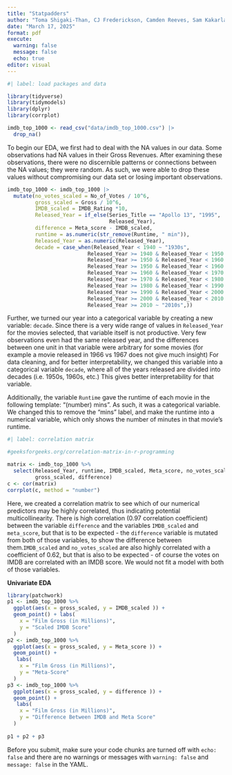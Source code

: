 ```yaml
---
title: "Statpadders"
author: "Toma Shigaki-Than, CJ Frederickson, Camden Reeves, Sam Kakarla"
date: "March 17, 2025"
format: pdf
execute: 
  warning: false
  message: false
  echo: true
editor: visual
---
```


```r
#| label: load packages and data

library(tidyverse)
library(tidymodels)
library(dplyr)
library(corrplot)

imdb_top_1000 <- read_csv("data/imdb_top_1000.csv") |>
  drop_na()
```

To begin our EDA, we first had to deal with the NA values in our data. Some observations had NA values in their Gross Revenues. After examining these observations, there were no discernible patterns or connections between the NA values; they were random. As such, we were able to drop these values without compromising our data set or losing important observations.

```r
imdb_top_1000 <- imdb_top_1000 |>
  mutate(no_votes_scaled = No_of_Votes / 10^6,
         gross_scaled = Gross / 10^6,
         IMDB_scaled = IMDB_Rating *10,
         Released_Year = if_else(Series_Title == "Apollo 13", "1995", 
                                 Released_Year),
         difference = Meta_score - IMDB_scaled,
         runtime = as.numeric(str_remove(Runtime, " min")),
         Released_Year = as.numeric(Released_Year),
         decade = case_when(Released_Year < 1940 ~ "1930s", 
                          Released_Year >= 1940 & Released_Year < 1950 ~ "1940s",
                          Released_Year >= 1950 & Released_Year < 1960 ~ "1950s",
                          Released_Year >= 1950 & Released_Year < 1960 ~ "1950s",
                          Released_Year >= 1960 & Released_Year < 1970 ~ "1960s",
                          Released_Year >= 1970 & Released_Year < 1980 ~ "1970s",
                          Released_Year >= 1980 & Released_Year < 1990 ~ "1980s",
                          Released_Year >= 1990 & Released_Year < 2000 ~ "1990s",
                          Released_Year >= 2000 & Released_Year < 2010 ~ "2000s",
                          Released_Year >= 2010 ~ "2010s",))
```
Further, we turned our year into a categorical variable by creating a new variable: `decade`. Since there is a very wide range of values in `Released_Year` for the movies selected, that variable itself is not productive. Very few observations even had the same released year, and the differences between one unit in that variable were arbitrary for some movies (for example a movie released in 1966 vs 1967 does not give much insight) For data cleaning, and for better interpretability, we changed this variable into a categorical variable `decade`, where all of the years released are divided into decades (i.e. 1950s, 1960s, etc.) This gives better interpretability for that variable.

Additionally, the variable `Runtime` gave the runtime of each movie in the following template: "(number) mins". As such, it was a categorical variable. We changed this to remove the "mins" label, and make the runtime into a numerical variable, which only shows the number of minutes in that movie's runtime.

```r
#| label: correlation matrix

#geeksforgeeks.org/correlation-matrix-in-r-programming

matrix <- imdb_top_1000 %>% 
  select(Released_Year, runtime, IMDB_scaled, Meta_score, no_votes_scaled,
         gross_scaled, difference)
c <- cor(matrix)
corrplot(c, method = "number")
```
Here, we created a correlation matrix to see which of our numerical predictors may be highly correlated, thus indicating potential multicollinearity. There is high correlation (0.97 correlation coefficient) between the variable `difference` and the variables `IMDB_scaled` and `meta_score`, but that is to be expected - the `difference` variable is mutated from both of those variables, to show the difference between them.`IMDB_scaled` and `no_votes_scaled` are also highly correlated with a coefficient of 0.62, but that is also to be expected - of course the votes on IMDB are correlated with an IMDB score. We would not fit a model with both of those variables.


**Univariate EDA**
```r
library(patchwork)
p1 <- imdb_top_1000 %>% 
  ggplot(aes(x = gross_scaled, y = IMDB_scaled )) +
  geom_point() + labs(
    x = "Film Gross (in Millions)",
    y = "Scaled IMDB Score"
  )
p2 <- imdb_top_1000 %>% 
  ggplot(aes(x = gross_scaled, y = Meta_score )) +
  geom_point() +
   labs(
    x = "Film Gross (in Millions)",
    y = "Meta-Score"
  )
p3 <- imdb_top_1000 %>% 
  ggplot(aes(x = gross_scaled, y = difference )) +
  geom_point() +
   labs(
    x = "Film Gross (in Millions)",
    y = "Difference Between IMDB and Meta Score"
  )
 
p1 + p2 + p3


```

::: callout-important
Before you submit, make sure your code chunks are turned off with `echo: false` and there are no warnings or messages with `warning: false` and `message: false` in the YAML.
:::

```r

```
